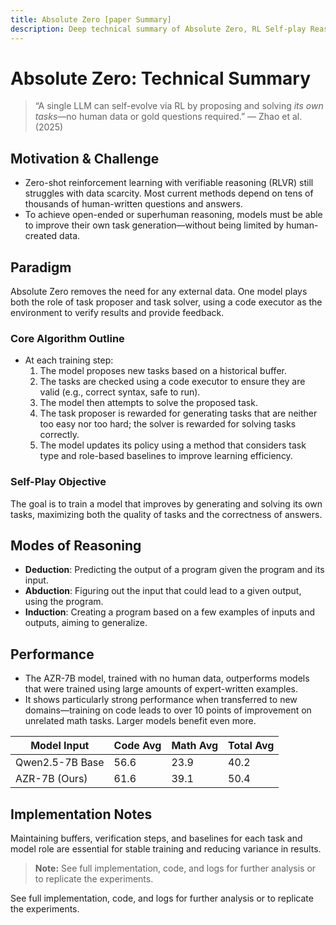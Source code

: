 ```yaml
---
title: Absolute Zero [paper Summary]
description: Deep technical summary of Absolute Zero, RL Self-play Reasoning with Zero-Data.
---
```


# Absolute Zero: Technical Summary

> “A single LLM can self-evolve via RL by proposing and solving *its own tasks*—no human data or gold questions required.” — Zhao et al. (2025)

## Motivation & Challenge

- Zero-shot reinforcement learning with verifiable reasoning (RLVR) still struggles with data scarcity. Most current methods depend on tens of thousands of human-written questions and answers.
- To achieve open-ended or superhuman reasoning, models must be able to improve their own task generation—without being limited by human-created data.

## Paradigm

Absolute Zero removes the need for any external data. One model plays both the role of task proposer and task solver, using a code executor as the environment to verify results and provide feedback.

### Core Algorithm Outline

- At each training step:
  1. The model proposes new tasks based on a historical buffer.
  2. The tasks are checked using a code executor to ensure they are valid (e.g., correct syntax, safe to run).
  3. The model then attempts to solve the proposed task.
  4. The task proposer is rewarded for generating tasks that are neither too easy nor too hard; the solver is rewarded for solving tasks correctly.
  5. The model updates its policy using a method that considers task type and role-based baselines to improve learning efficiency.

### Self-Play Objective

The goal is to train a model that improves by generating and solving its own tasks, maximizing both the quality of tasks and the correctness of answers.

## Modes of Reasoning

- **Deduction**: Predicting the output of a program given the program and its input.
- **Abduction**: Figuring out the input that could lead to a given output, using the program.
- **Induction**: Creating a program based on a few examples of inputs and outputs, aiming to generalize.

## Performance

- The AZR-7B model, trained with no human data, outperforms models that were trained using large amounts of expert-written examples.
- It shows particularly strong performance when transferred to new domains—training on code leads to over 10 points of improvement on unrelated math tasks. Larger models benefit even more.

| Model Input      | Code Avg | Math Avg | Total Avg |
|------------------|----------|----------|-----------|
| Qwen2.5-7B Base  | 56.6     | 23.9     |   40.2    |
| AZR-7B (Ours)    | 61.6     | 39.1     |   50.4    |

## Implementation Notes

Maintaining buffers, verification steps, and baselines for each task and model role are essential for stable training and reducing variance in results.

> **Note:** See full implementation, code, and logs for further analysis or to replicate the experiments.


<Note type="info">
See full implementation, code, and logs for further analysis or to replicate the experiments.
</Note>
